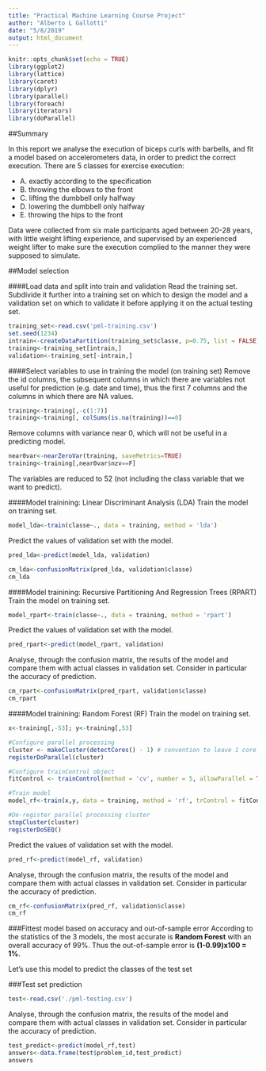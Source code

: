 ```yaml
---
title: "Practical Machine Learning Course Project"
author: "Alberto L Gallotti"
date: "5/8/2019"
output: html_document
---
```


```r
knitr::opts_chunk$set(echo = TRUE)
library(ggplot2)
library(lattice)
library(caret)
library(dplyr)
library(parallel)
library(foreach)
library(iterators)
library(doParallel)
```

##Summary

In this report we analyse the execution of biceps curls with barbells, and fit a
model based on accelerometers data, in order to predict the correct execution.
There are 5 classes for exercise execution:

- A. exactly according to the specification
- B. throwing the elbows to the front
- C. lifting the dumbbell only halfway
- D. lowering the dumbbell only halfway
- E. throwing the hips to the front

Data were collected from six male participants aged between 20-28 years, with 
little weight lifting experience, and supervised by an experienced weight lifter
to make sure the execution complied to the manner they were supposed to simulate.


##Model selection

####Load data and split into train and validation
Read the training set. Subdivide it further into a training set on which to
design the model and a validation set on which to validate it before applying it
on the actual testing set.
```r
training_set<-read.csv('pml-training.csv')
set.seed(1234)
intrain<-createDataPartition(training_set$classe, p=0.75, list = FALSE)
training<-training_set[intrain,]
validation<-training_set[-intrain,]
```

####Select variables to use in training the model (on training set)
Remove the id columns, the subsequent columns in which there are variables not
useful for prediction (e.g. date and time), thus the first 7 columns and the 
columns in which there are NA values.
```r
training<-training[,-c(1:7)]
training<-training[, colSums(is.na(training))==0]
```

Remove columns with variance near 0, which will not be useful in a predicting
model.
```r
near0var<-nearZeroVar(training, saveMetrics=TRUE)
training<-training[,near0var$nzv==F]
```

The variables are reduced to 52 (not including the class variable that we want to
predict).

####Model trainining: Linear Discriminant Analysis (LDA)
Train the model on training set.
```r
model_lda<-train(classe~., data = training, method = 'lda')
```

Predict the values of validation set with the model.
```r
pred_lda<-predict(model_lda, validation)
```

```r
cm_lda<-confusionMatrix(pred_lda, validation$classe)
cm_lda
```


####Model trainining: Recursive Partitioning And Regression Trees (RPART)
Train the model on training set.
```r
model_rpart<-train(classe~., data = training, method = 'rpart')
```

Predict the values of validation set with the model.
```r
pred_rpart<-predict(model_rpart, validation)
```

Analyse, through the confusion matrix, the results of the model and compare them
with actual classes in validation set. Consider in particular the accuracy of 
prediction.
```r
cm_rpart<-confusionMatrix(pred_rpart, validation$classe)
cm_rpart
```


####Model trainining: Random Forest (RF)
Train the model on training set.
```r
x<-training[,-53]; y<-training[,53]

#Configure parallel processing
cluster <- makeCluster(detectCores() - 1) # convention to leave 1 core for OS
registerDoParallel(cluster)

#Configure trainControl object
fitControl <- trainControl(method = 'cv', number = 5, allowParallel = TRUE)

#Train model
model_rf<-train(x,y, data = training, method = 'rf', trControl = fitControl)

#De-register parallel processing cluster
stopCluster(cluster)
registerDoSEQ()
```

Predict the values of validation set with the model.
```r
pred_rf<-predict(model_rf, validation)
```

Analyse, through the confusion matrix, the results of the model and compare them
with actual classes in validation set. Consider in particular the accuracy of 
prediction.
```r
cm_rf<-confusionMatrix(pred_rf, validation$classe)
cm_rf
```


###Fittest model based on accuracy and out-of-sample error
According to the statistics of the 3 models, the most accurate is **Random Forest**
with an overall accuracy of 99%. Thus the out-of-sample error is 
**(1-0.99)x100 = 1%**.

Let's use this model to predict the classes of the test set

###Test set prediction
```r
test<-read.csv('./pml-testing.csv')
```

Analyse, through the confusion matrix, the results of the model and compare them
with actual classes in validation set. Consider in particular the accuracy of 
prediction.
```r
test_predict<-predict(model_rf,test)
answers<-data.frame(test$problem_id,test_predict)
answers
```
